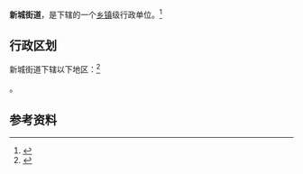 {{中国乡级行政区|65/29/01/004/000}}

'''新城街道'''，是{{PRC admin/fullname|65/29/01/004/000|3}}下辖的一个[[乡镇|乡镇]]级行政单位。<ref>{{PRC admin/ref sgc|{{PRC admin/parent|65/29/01/004/000}}}}</ref>

== 行政区划 ==

新城街道下辖以下地区：<ref>{{PRC admin/ref sgc|65/29/01/004/000}}</ref>

{{PRC admin/children|65/29/01/004/000}}。

== 参考资料 ==

{{reflist}}

{{行政区划小作品}}
{{PRC admin/navcat|65/29/01/004/000}}